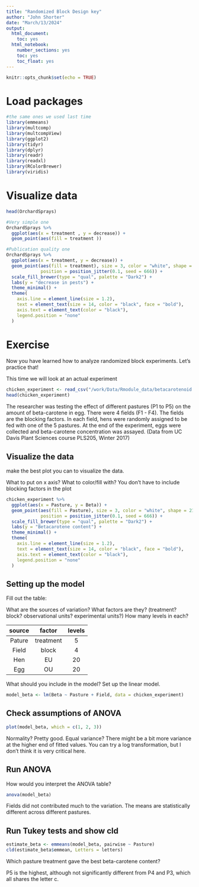 ```yaml
---
title: "Randomized Block Design key"
author: "John Shorter"
date: "March/13/2024"
output:
  html_document:
    toc: yes  
  html_notebook:   
    number_sections: yes    
    toc: yes  
    toc_float: yes 
---
```


```r
knitr::opts_chunk$set(echo = TRUE)
```

# Load packages

```r
#the same ones we used last time
library(emmeans)  
library(multcomp)
library(multcompView)
library(ggplot2) 
library(tidyr)
library(dplyr)
library(readr)
library(readxl)
library(RColorBrewer)
library(viridis)
```

# Visualize data

```r
head(OrchardSprays)
```
```r
#Very simple one
OrchardSprays %>% 
  ggplot(aes(x = treatment , y = decrease)) +  
  geom_point(aes(fill = treatment ))

```


```r
#Publication quality one
OrchardSprays %>% 
  ggplot(aes(x = treatment, y = decrease)) +
  geom_point(aes(fill = treatment), size = 3, color = "white", shape = 21,
             position = position_jitter(0.1, seed = 666)) +
  scale_fill_brewer(type = "qual", palette = "Dark2") +
  labs(y = "decrease in pests") +
  theme_minimal() +
  theme(
    axis.line = element_line(size = 1.2),
    text = element_text(size = 14, color = "black", face = "bold"),
    axis.text = element_text(color = "black"),
    legend.position = "none"
  )
```

# Exercise

Now you have learned how to analyze randomized block experiments.
Let's practice that!

This time we will look at an actual experiment

```r
chicken_experiment <- read_csv("/work/Data/Rmodule_data/betacarotenoid.csv")
head(chicken_experiment)
```

The researcher was testing the effect of different pastures (P1 to P5) on the amount of beta-carotene in egg.
There were 4 fields (F1 - F4). The fields are the blocking factors.
In each field, hens were randomly assigned to be fed with one of the 5 pastures.
At the end of the experiment, eggs were collected and beta-carotene concentration was assayed.
(Data from UC Davis Plant Sciences course PLS205, Winter 2017)

## Visualize the data

make the best plot you can to visualize the data.

What to put on x axis?
What to color/fill with?
You don't have to include blocking factors in the plot

```r
chicken_experiment %>% 
  ggplot(aes(x = Pasture, y = Beta)) +
  geom_point(aes(fill = Pasture), size = 3, color = "white", shape = 21,
             position = position_jitter(0.1, seed = 666)) +
  scale_fill_brewer(type = "qual", palette = "Dark2") +
  labs(y = "Betacarotene content") +
  theme_minimal() +
  theme(
    axis.line = element_line(size = 1.2),
    text = element_text(size = 14, color = "black", face = "bold"),
    axis.text = element_text(color = "black"),
    legend.position = "none"
  )
```

## Setting up the model

Fill out the table:

What are the sources of variation?
What factors are they? (treatment? block? observational units? experimental units?)
How many levels in each?

| source |  factor   | levels |
|:------:|:---------:|:------:|
| Pature | treatment |   5    |
| Field  |   block   |   4    |
|  Hen   |  EU       |   20   |
|  Egg   |  OU       |   20   |

What should you include in the model? Set up the linear model.

```r
model_beta <- lm(Beta ~ Pasture + Field, data = chicken_experiment)
```

## Check assumptions of ANOVA

```r
plot(model_beta, which = c(1, 2, 3))
```

Normality?
Pretty good.
Equal variance?
There might be a bit more variance at the higher end of fitted values.
You can try a log transformation, but I don't think it is very critical here.

## Run ANOVA

How would you interpret the ANOVA table?

```r
anova(model_beta)
```

Fields did not contributed much to the variation.
The means are statistically different across different pastures.

## Run Tukey tests and show cld

```r
estimate_beta <- emmeans(model_beta, pairwise ~ Pasture)
cld(estimate_beta$emmean, Letters = letters)
```

Which pasture treatment gave the best beta-carotene content?

P5 is the highest, although not significantly different from P4 and P3, which all shares the letter c.
